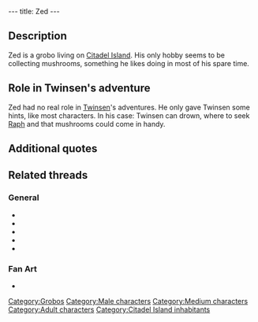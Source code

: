 ---
title: Zed
---

{{Character|
Name=Zed|
Image=Zed.gif|
Race=[[Grobo]]|
Gender=Male|
Size=Medium|
Age=Adult}}

{{Quote|
Quote=Ah Twinsen, with this rain, I found plenty of mushrooms!|
Character=Zed}}

==Description==
Zed is a grobo living on [[Citadel Island]]. His only hobby seems to be collecting mushrooms, something he likes doing in most of his spare time.

==Role in Twinsen's adventure==
Zed had no real role in [[Twinsen]]'s adventures. He only gave Twinsen some hints, like most characters. In his case: Twinsen can drown, where to seek [[Raph]] and that mushrooms could come in handy.

==Additional quotes==
{{Quote|
Quote=Last time I heard him play his guitar, he was probably on the Cliffs. I was looking for mushrooms at that time.|
Character=Zed}}
{{Quote|
Quote=The Esmers should come here. It feels so good to look for mushrooms. By the way, I wouldn't try to go swimming, it gets deep very rapidly.|
Character=Zed}}

==Related threads==
===General===
* {{thread|id=4097|title=The Zed cult.}}
* {{thread|id=3894|title=Zed & the mushromms!}}
* {{thread|id=3447|title=Zed is a stalker !!!}}
* {{thread|id=3464|title=Zed Campaign}}
* {{thread|id=127|title=Zed}}

===Fan Art===
* {{thread|id=8393|title=LBA was origianlly invented during the Rock Age!}}

[[Category:Grobos]]
[[Category:Male characters]]
[[Category:Medium characters]]
[[Category:Adult characters]]
[[Category:Citadel Island inhabitants]]